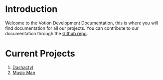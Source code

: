 # Introduction

Welcome to the Votion Development Documentation, this is where you will find documentation for all our projects. You can contribute to our documentation through the [Github repo](https://github.com/Votion-Development/documentation).

# Current Projects
1. [Dashactyl](./dashactyl/introduction)
2. [Music Man](./music_man/introduction)
